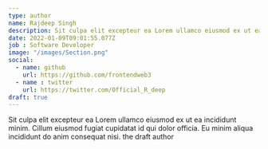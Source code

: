 ```yaml
---
type: author
name: Rajdeep Singh
description: Sit culpa elit excepteur ea Lorem ullamco eiusmod ex ut ea incididunt minim. Cillum eiusmod fugiat cupidatat.
date: 2022-01-09T09:01:55.077Z
job : Software Developer
image: "/images/Section.png"
social:
  - name: github
    url: https://github.com/frontendweb3
  - name : twitter
    url: https://twitter.com/Official_R_deep
draft: true
---
```


Sit culpa elit excepteur ea Lorem ullamco eiusmod ex ut ea incididunt minim. Cillum eiusmod fugiat cupidatat id qui dolor officia. Eu minim aliqua incididunt do anim consequat nisi.
the draft author 
